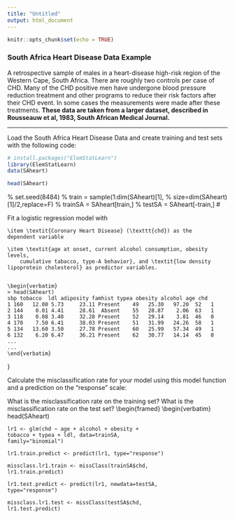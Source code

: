 ```yaml
---
title: "Untitled"
output: html_document
---
```


```r
knitr::opts_chunk$set(echo = TRUE)
```

### South Africa Heart Disease Data Example

A retrospective sample of males in a heart-disease high-risk region
	of the Western Cape, South Africa. There are roughly two controls per
	case of CHD. Many of the CHD positive men have undergone blood
	pressure reduction treatment and other programs to reduce their risk
	factors after their CHD event. In some cases the measurements were
	made after these treatments.
**These data are taken from a larger
	dataset, described in  Rousseauw et al, 1983, South African Medical
	Journal. **
	
---------------------------------

Load the South Africa Heart Disease Data and create training and test sets with
the following code:

```r
# install.packages("ElemStatLearn")
library(ElemStatLearn)
data(SAheart)
```

```r
head(SAheart)
```
	
%	set.seed(8484)
%	train = sample(1:dim(SAheart)[1],
%	size=dim(SAheart)[1]/2,replace=F)
%	trainSA = SAheart[train,]
%	testSA = SAheart[-train,]
#

\textbf{Exercise}
Fit a logistic regression model with

	\item \textit{Coronary Heart Disease} (\texttt{chd}) as the
	dependent variable
	
	\item \textit{age at onset, current alcohol consumption, obesity levels,
		cumulative tabacco, type-A behavior}, and \textit{low density lipoprotein cholesterol} as predictor variables. 

	
	\begin{verbatim}
	> head(SAheart)
	sbp tobacco  ldl adiposity famhist typea obesity alcohol age chd
	1 160   12.00 5.73     23.11 Present    49   25.30   97.20  52   1
	2 144    0.01 4.41     28.61  Absent    55   28.87    2.06  63   1
	3 118    0.08 3.48     32.28 Present    52   29.14    3.81  46   0
	4 170    7.50 6.41     38.03 Present    51   31.99   24.26  58   1
	5 134   13.60 3.50     27.78 Present    60   25.99   57.34  49   1
	6 132    6.20 6.47     36.21 Present    62   30.77   14.14  45   0
	...
	...
	\end{verbatim}
	
}

Calculate the misclassification rate for your model using this model function and a prediction on the "response" scale:

What is the misclassification rate on the training set? What is the misclassification rate on the test set?
\begin{framed}
	\begin{verbatim}
	head(SAheart)
	
	lr1 <- glm(chd ~ age + alcohol + obesity + 
	tobacco + typea + ldl, data=trainSA, 
	family="binomial")
	
	lr1.train.predict <- predict(lr1, type="response")
	
	missclass.lr1.train <- missClass(trainSA$chd, 
	lr1.train.predict)
	
	lr1.test.predict <- predict(lr1, newdata=testSA, 
	type="response")
	
	missclass.lr1.test <- missClass(testSA$chd, 
	lr1.test.predict)
